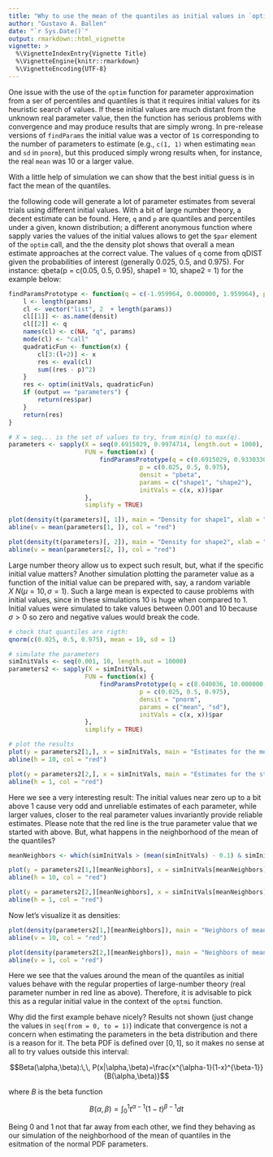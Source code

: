 ```yaml
---
title: "Why to use the mean of the quantiles as initial values in `optim?`"
author: "Gustavo A. Ballen"
date: "`r Sys.Date()`"
output: rmarkdown::html_vignette
vignette: >
  %\VignetteIndexEntry{Vignette Title}
  %\VignetteEngine{knitr::rmarkdown}
  %\VignetteEncoding{UTF-8}
---
```


One issue with the use of the `optim` function for parameter approximation from a ser of percentiles and quantiles is that it requires initial values for its heuristic search of values. If these initial values are much distant from the unknown real parameter value, then the function has serious problems with convergence and may produce results that are simply wrong. In pre-release versions of `findParams` the initial value was a vector of `1`s corresponding to the number of parameters to estimate (e.g., `c(1, 1)` when estimating `mean` and `sd` in `pnorm`), but this produced simply wrong results when, for instance, the real `mean` was 10 or a larger value.

With a little help of simulation we can show that the best initial guess is in fact the mean of the quantiles.

the following code will generate a lot of parameter estimates from several trials using different initial values. With a bit of large number theory, a decent estimate can be found. Here, `q` and `p` are quantiles and percentiles under a given, known distribution; a different anonymous function where sapply varies the values of the initial values allows to get the `$par` element of the `optim` call, and the the density plot shows that overall a mean estimate approaches at the correct value. The values of `q` come from qDIST given the probabilities of interest (generally 0.025, 0.5, and 0.975). For instance: qbeta(p = c(0.05, 0.5, 0.95), shape1 = 10, shape2 = 1) for the example below:

```r
findParamsPrototype <- function(q = c(-1.959964, 0.000000, 1.959964), p = c(0.025,  0.50, 0.975), output = "complete", densit="pnorm", params = c("mean", "sd"), initVals = rep(1, times = l)) {
    l <- length(params)
    cl <- vector("list", 2  + length(params))
    cl[[1]] <- as.name(densit)
    cl[[2]] <- q
    names(cl) <- c(NA, "q", params)
    mode(cl) <- "call"
    quadraticFun <- function(x) {
        cl[3:(l+2)] <- x
        res <- eval(cl)
        sum((res - p)^2)
    }    
    res <- optim(initVals, quadraticFun)
    if (output == "parameters") {
        return(res$par)
    }
    return(res)
}
```

```r
# X = seq... is the set of values to try, from min(q) to max(q). 
parameters <- sapply(X = seq(0.6915029, 0.9974714, length.out = 1000),
                     FUN = function(x) {
                         findParamsPrototype(q = c(0.6915029, 0.9330330, 0.9974714),
                                    p = c(0.025, 0.5, 0.975),
                                    densit = "pbeta",
                                    params = c("shape1", "shape2"),
                                    initVals = c(x, x))$par
                     },
                     simplify = TRUE)

plot(density(t(parameters)[, 1]), main = "Density for shape1", xlab = "Shape1", ylab = "Density")
abline(v = mean(parameters[1, ]), col = "red")

plot(density(t(parameters)[, 2]), main = "Density for shape2", xlab = "Shape2", ylab = "Density")
abline(v = mean(parameters[2, ]), col = "red")
```

Large number theory allow us to expect such result, but, what if the specific initial value matters? Another simulation plotting the parameter value as a function of the initial value can be prepared with, say, a random variable $X ~ N(\mu = 10, \sigma = 1)$. Such a large mean is expected to cause problems with initial values, since in these simulations 10 is huge when compared to 1. Initial values were simulated to take values between 0.001 and 10 because $\sigma > 0$ so zero and negative values would break the code.

```r
# check that quantiles are rigth:
qnorm(c(0.025, 0.5, 0.975), mean = 10, sd = 1)

# simulate the parameters
simInitVals <- seq(0.001, 10, length.out = 10000)
parameters2 <- sapply(X = simInitVals,
                     FUN = function(x) {
                         findParamsPrototype(q = c(8.040036, 10.000000, 11.959964),
                                    p = c(0.025, 0.5, 0.975),
                                    densit = "pnorm",
                                    params = c("mean", "sd"),
                                    initVals = c(x, x))$par
                     },
                     simplify = TRUE)

# plot the results
plot(y = parameters2[1,], x = simInitVals, main = "Estimates for the mean", xlab = "Simulated init. vals.", ylab = "Parameter estimate")
abline(h = 10, col = "red")

plot(y = parameters2[2,], x = simInitVals, main = "Estimates for the st.dev.", xlab = "Simulated init. vals.", ylab = "Parameter estimate")
abline(h = 1, col = "red")
```

Here we see a very interesting result: The initial values near zero up to a bit above 1 cause very odd and unreliable estimates of each parameter, while larger values, closer to the real parameter values invariantly provide reliable estimates. Please note that the red line is the true parameter value that we started with above. But, what happens in the neighborhood of the mean of the quantiles?

```r
meanNeighbors <- which(simInitVals > (mean(simInitVals) - 0.1) & simInitVals < (mean(simInitVals) + 0.1))

plot(y = parameters2[1,][meanNeighbors], x = simInitVals[meanNeighbors], main = "Neighbors of mean(quantiles)", xlab = "Simulated init. vals.", ylab = "Parameter estimate")
abline(h = 10, col = "red")

plot(y = parameters2[2,][meanNeighbors], x = simInitVals[meanNeighbors], main = "Neighbors of mean(quantiles)", xlab = "Simulated init. vals.", ylab = "Parameter estimate")
abline(h = 1, col = "red")
```

Now let's visualize it as densities:

```r
plot(density(parameters2[1,][meanNeighbors]), main = "Neighbors of mean(quantiles)", ylab = "Parameter estimate")
abline(v = 10, col = "red")

plot(density(parameters2[2,][meanNeighbors]), main = "Neighbors of mean(quantiles)", ylab = "Parameter estimate")
abline(v = 1, col = "red")
```

Here we see that the values around the mean of the quantiles as initial values behave with the regular properties of large-number theory (real parameter number in red line as above). Therefore, it is advisable to pick this as a regular initial value in the context of the `optmi` function.

Why did the first example behave nicely? Results not shown (just change the values in `seq(from = 0, to = 1)`) indicate that convergence is not a concern when estimating the parameters in the beta distribution and there is a reason for it. The beta PDF is defined over $[0,1]$, so it makes no sense at all to try values outside this interval:

$$Beta(\alpha,\beta):\,\, P(x|\alpha,\beta)=\frac{x^{\alpha-1}(1-x)^{\beta-1}}{B(\alpha,\beta)}$$

where $B$ is the beta function

$$B(\alpha,\beta)=\int_{0}^{1}t^{\alpha-1}(1-t)^{\beta-1}dt$$

Being 0 and 1 not that far away from each other, we find they behaving as our simulation of the neighborhood of the mean of quantiles in the esitmation of the normal PDF parameters.
